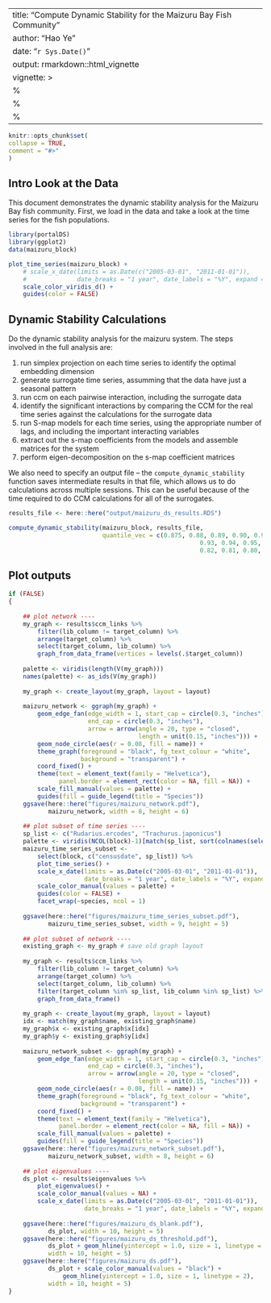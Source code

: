 ---
title: "Compute Dynamic Stability for the Maizuru Bay Fish Community"
author: "Hao Ye"
date: "`r Sys.Date()`"
output: rmarkdown::html_vignette
vignette: >
%\VignetteIndexEntry{Vignette Title}
  %\VignetteEngine{knitr::rmarkdown}
  %\VignetteEncoding{UTF-8}
  ---
  
  ```r
knitr::opts_chunk$set(
collapse = TRUE,
comment = "#>"
)
```

## Intro Look at the Data

This document demonstrates the dynamic stability analysis for the Maizuru Bay fish community. First, we load in the data and take a look at the time series for the fish populations.

```r
library(portalDS)
library(ggplot2)
data(maizuru_block)

plot_time_series(maizuru_block) +
    # scale_x_date(limits = as.Date(c("2005-03-01", "2011-01-01")),
    #              date_breaks = "1 year", date_labels = "%Y", expand = c(0.01, 0)) +
    scale_color_viridis_d() +
    guides(color = FALSE)
```

## Dynamic Stability Calculations

Do the dynamic stability analysis for the maizuru system. The steps involved in the full analysis are:

1. run simplex projection on each time series to identify the optimal embedding dimension
2. generate surrogate time series, assumming that the data have just a seasonal pattern
3. run ccm on each pairwise interaction, including the surrogate data
4. identify the significant interactions by comparing the CCM for the real time series against the calculations for the surrogate data
5. run S-map models for each time series, using the appropriate number of lags, and including the important interacting variables
6. extract out the s-map coefficients from the models and assemble matrices for the system
7. perform eigen-decomposition on the s-map coefficient matrices

We also need to specify an output file -- the `compute_dynamic_stability` function saves intermediate results in that file, which allows us to do calculations across multiple sessions. This can be useful because of the time required to do CCM calculations for all of the surrogates.

```r
results_file <- here::here("output/maizuru_ds_results.RDS")

compute_dynamic_stability(maizuru_block, results_file, 
                          quantile_vec = c(0.875, 0.88, 0.89, 0.90, 0.91, 0.92, 
                                                     0.93, 0.94, 0.95, 0.85, 0.84, 0.83, 
                                                     0.82, 0.81, 0.80, 0.96))
```

## Plot outputs

```r
if (FALSE)
{
    
    ## plot network ----
    my_graph <- results$ccm_links %>%
        filter(lib_column != target_column) %>%
        arrange(target_column) %>%
        select(target_column, lib_column) %>%
        graph_from_data_frame(vertices = levels(.$target_column))
    
    palette <- viridis(length(V(my_graph)))
    names(palette) <- as_ids(V(my_graph))
    
    my_graph <- create_layout(my_graph, layout = layout)
    
    maizuru_network <- ggraph(my_graph) +
        geom_edge_fan(edge_width = 1, start_cap = circle(0.3, "inches"),
                      end_cap = circle(0.3, "inches"),
                      arrow = arrow(angle = 20, type = "closed",
                                    length = unit(0.15, "inches"))) +
        geom_node_circle(aes(r = 0.08, fill = name)) +
        theme_graph(foreground = "black", fg_text_colour = "white",
                    background = "transparent") +
        coord_fixed() +
        theme(text = element_text(family = "Helvetica"),
              panel.border = element_rect(color = NA, fill = NA)) +
        scale_fill_manual(values = palette) +
        guides(fill = guide_legend(title = "Species"))
    ggsave(here::here("figures/maizuru_network.pdf"),
           maizuru_network, width = 8, height = 6)
    
    ## plot subset of time series ----
    sp_list <- c("Rudarius.ercodes", "Trachurus.japonicus")
    palette <- viridis(NCOL(block)-1)[match(sp_list, sort(colnames(select(block, -censusdate))))]
    maizuru_time_series_subset <-
        select(block, c("censusdate", sp_list)) %>%
        plot_time_series() +
        scale_x_date(limits = as.Date(c("2005-03-01", "2011-01-01")),
                     date_breaks = "1 year", date_labels = "%Y", expand = c(0.01, 0)) +
        scale_color_manual(values = palette) +
        guides(color = FALSE) +
        facet_wrap(~species, ncol = 1)
    
    ggsave(here::here("figures/maizuru_time_series_subset.pdf"),
           maizuru_time_series_subset, width = 9, height = 5)
    
    ## plot subset of network ----
    existing_graph <- my_graph # save old graph layout
    
    my_graph <- results$ccm_links %>%
        filter(lib_column != target_column) %>%
        arrange(target_column) %>%
        select(target_column, lib_column) %>%
        filter(target_column %in% sp_list, lib_column %in% sp_list) %>%
        graph_from_data_frame()
    
    my_graph <- create_layout(my_graph, layout = layout)
    idx <- match(my_graph$name, existing_graph$name)
    my_graph$x <- existing_graph$x[idx]
    my_graph$y <- existing_graph$y[idx]
    
    maizuru_network_subset <- ggraph(my_graph) +
        geom_edge_fan(edge_width = 1, start_cap = circle(0.3, "inches"),
                      end_cap = circle(0.3, "inches"),
                      arrow = arrow(angle = 20, type = "closed",
                                    length = unit(0.15, "inches"))) +
        geom_node_circle(aes(r = 0.08, fill = name)) +
        theme_graph(foreground = "black", fg_text_colour = "white",
                    background = "transparent") +
        coord_fixed() +
        theme(text = element_text(family = "Helvetica"),
              panel.border = element_rect(color = NA, fill = NA)) +
        scale_fill_manual(values = palette) +
        guides(fill = guide_legend(title = "Species"))
    ggsave(here::here("figures/maizuru_network_subset.pdf"),
           maizuru_network_subset, width = 8, height = 6)
    
    ## plot eigenvalues ----
    ds_plot <- results$eigenvalues %>%
        plot_eigenvalues() +
        scale_color_manual(values = NA) +
        scale_x_date(limits = as.Date(c("2005-03-01", "2011-01-01")),
                     date_breaks = "1 year", date_labels = "%Y", expand = c(0.01, 0))
    
    ggsave(here::here("figures/maizuru_ds_blank.pdf"),
           ds_plot, width = 10, height = 5)
    ggsave(here::here("figures/maizuru_ds_threshold.pdf"),
           ds_plot + geom_hline(yintercept = 1.0, size = 1, linetype = 2),
           width = 10, height = 5)
    ggsave(here::here("figures/maizuru_ds.pdf"),
           ds_plot + scale_color_manual(values = "black") +
               geom_hline(yintercept = 1.0, size = 1, linetype = 2),
           width = 10, height = 5)
}

```
